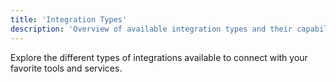 ```yaml
---
title: 'Integration Types'
description: 'Overview of available integration types and their capabilities'
---
```


Explore the different types of integrations available to connect with your favorite tools and services. 